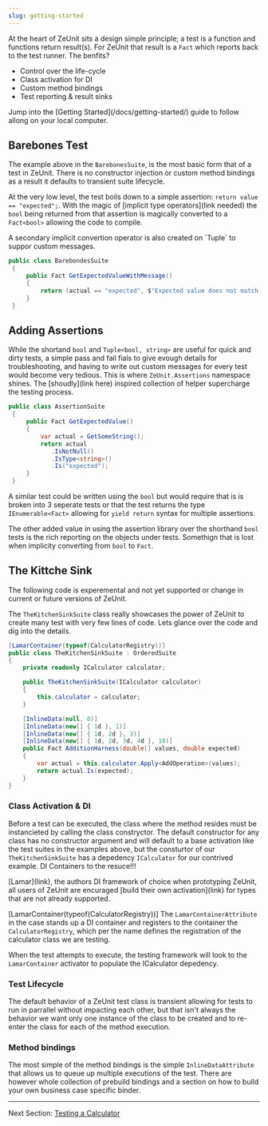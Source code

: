 ```yaml
---
slug: getting-started
---
```


At the heart of ZeUnit sits a design simple principle; a test is a function and functions return result(s). For ZeUnit that result is a `Fact` which reports back to the test runner.  The benfits?   

- Control over the life-cycle
- Class activation for DI
- Custom method bindings
- Test reporting & result sinks 

<Notes title="Follow Allong">
Jump into the [Getting Started](/docs/getting-started/) guide to follow allong on your local computer.
</Notes>


## Barebones Test

The example above in the `BarebonesSuite`, is the most basic form that of a test in ZeUnit.  There is no constructor injection or custom method bindings as a result it defaults to transient suite lifecycle.  

At the very low level, the test boils down to a simple assertion: `return value == "expected";`.   With the magic of [implicit type operators](link needed) the `bool` being returned from that assertion is magically  converted to a `Fact<bool>` allowing the code to compile. 

<Notes>
A secondary implicit convertion operator is also created on `Tuple<bool, string>` to suppor custom messages.
</Notes>

```csharp
public class BarebondesSuite
 {
     public Fact GetExpectedValueWithMessage()
     {       
         return (actual == "expected", $"Expected value does not match {actual}!!");
     }
 }
```

## Adding Assertions

While the shortand `bool` and `Tuple<bool, string>` are useful for quick and dirty tests, a simple pass and fail fials to give evough details for troubleshooting, and having to write out custom messages for every test would become very tedious.  This is where `ZeUnit.Assertions` namespace shines.  The [shoudly](link here) inspired collection of helper supercharge the testing process.

```csharp
public class AssertionSuite
 {
     public Fact GetExpectedValue()
     {   
         var actual = GetSomeString();    
         return actual
            .IsNotNull()
            .IsType<string>()
            .Is("expected");
     }
 }
``` 

A similar test could be written using the `bool` but would require that is is broken into 3 seperate tests or that the test returns the type `IEnumerable<Fact>` allowing for `yield return` syntax for multiple assertions.

The other added value in using the assertion library over the shorthand `bool` tests is the rich reporting on the objects under tests.  Somethign that is lost when implicity converting from `bool` to `Fact`.

## The Kittche Sink

<Warning title="Experemental Code">
The following code is experemental and not yet supported or change in current or future versions of ZeUnit.
</Warning>

The `TheKitchenSinkSuite` class really showcases the power of ZeUnit to create many test with very few lines of code.  Lets glance over the code and dig into the details.

```csharp
[LamarContainer(typeof(CalculatorRegistry))]
public class TheKitchenSinkSuite : OrderedSuite
{
    private readonly ICalculator calculator;

    public TheKitchenSinkSuite(ICalculator calculator)
    {
        this.calculator = calculator;
    }

    [InlineData(null, 0)]
    [InlineData(new[] { 1d }, 1)]
    [InlineData(new[] { 1d, 2d }, 3)]
    [InlineData(new[] { 1d, 2d, 3d, 4d }, 10)]
    public Fact AdditionHarness(double[] values, double expected)
    {            
        var actual = this.calculator.Apply<AddOperation>(values);
        return actual.Is(expected);
    }
}
```

### Class Activation & DI

Before a test can be executed, the class where the method resides must be instancieted by calling the class constryctor.  The default constructor for any class has no constructor argument and will default to a base activation like the test suites in the examples above, but the consturtor of our `TheKitchenSinkSuite` has a depedency `ICalculator` for our contrived example.  DI Containers to the resuce!!! 

<Notes>
[Lamar](link), the authors DI framework of choice when prototyping ZeUnit, all users of ZeUnit are encuraged [build their own activation](link) for types that are not already supported. 
</Notes>

[LamarContainer(typeof(CalculatorRegistry))]
The `LamarContainerAttribute` in the case stands up a DI container and registers to the container the `CalculatorRegistry`, which per the name defines the registration of the calculator class we are testing. 

When the test attempts to execute, the testing framework will look to the `LamarContainer` activator to populate the ICalculator depedency.

### Test Lifecycle

The default behavior of a ZeUnit test class is transient allowing for tests to run in parrallel without impacting each other, but that isn't always the behavior we want only one instance of the class to be created and to re-enter the class for each of the method execution.

### Method bindings

The most simple of the method bindings is the simple `InlineDataAttribute` that allows us to queue up multiple executions of the test.  There are however whole collection of prebuild bindings and a section on how to build your own business case specific binder.


---

Next Section: [Testing a Calculator](/docs/testing-a-calculator/)